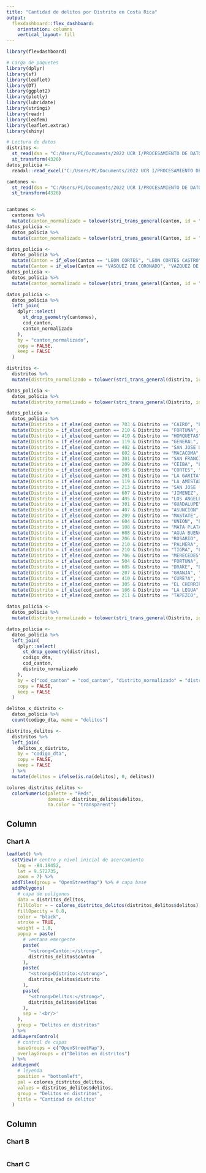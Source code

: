 ---
title: "Cantidad de delitos por Distrito en Costa Rica"
output: 
  flexdashboard::flex_dashboard:
    orientation: columns
    vertical_layout: fill
---

```{r setup, include=FALSE}
library(flexdashboard)
```


```{r paquetes, message=FALSE, warning=FALSE}
# Carga de paquetes
library(dplyr)
library(sf)
library(leaflet)
library(DT)
library(ggplot2)
library(plotly)
library(lubridate)
library(stringi)
library(readr)
library(leafem)
library(leaflet.extras)
library(shiny)
```


```{r lectura-datos, message=FALSE, warning=FALSE}
# Lectura de datos
distritos <-
  st_read(dsn = "C:/Users/PC/Documents/2022 UCR I/PROCESAMIENTO DE DATOS/Datos Policiales/proyecto-final/distritos_simplificados.geojson", quiet = TRUE) %>%
  st_transform(4326)
datos_policia <-
  readxl::read_excel("C:/Users/PC/Documents/2022 UCR I/PROCESAMIENTO DE DATOS/Datos Policiales/proyecto-final/estadisticaspoliciales2021.xls")

cantones <-
  st_read(dsn = "C:/Users/PC/Documents/2022 UCR I/PROCESAMIENTO DE DATOS/Datos Policiales/proyecto-final/cantones_simplificados.geojson", quiet = TRUE) %>%
  st_transform(4326)



```

```{r normalizacion, message=FALSE, warning=FALSE}
cantones <-
  cantones %>%
  mutate(canton_normalizado = tolower(stri_trans_general(canton, id = "Latin-ASCII")))
datos_policia <-
  datos_policia %>%
  mutate(canton_normalizado = tolower(stri_trans_general(Canton, id = "Latin-ASCII")))
```

```{r correccion de anombreslarg, message=FALSE, warning=FALSE}
datos_policia <-
  datos_policia %>%
  mutate(Canton = if_else(Canton == "LEON CORTES", "LEON CORTES CASTRO", Canton)) %>%
  mutate(Canton = if_else(Canton == "VASQUEZ DE CORONADO", "VAZQUEZ DE CORONADO", Canton))
datos_policia <-
  datos_policia %>%
  mutate(canton_normalizado = tolower(stri_trans_general(Canton, id = "Latin-ASCII")))
```

```{r unir-canton-a-datos, message=FALSE, warning=FALSE}
datos_policia <-
  datos_policia %>%
  left_join(
    dplyr::select(
      st_drop_geometry(cantones),
      cod_canton,
      canton_normalizado
    ),
    by = "canton_normalizado",
    copy = FALSE,
    keep = FALSE
  )
```


```{r normalizacdistr,message=FALSE,warning=FALSE}
distritos <-
  distritos %>%
  mutate(distrito_normalizado = tolower(stri_trans_general(distrito, id = "Latin-ASCII")))

datos_policia <-
  datos_policia %>%
  mutate(distrito_normalizado = tolower(stri_trans_general(Distrito, id = "Latin-ASCII")))

```

```{r correcionnombresdistritos}
datos_policia <-
  datos_policia %>%
  mutate(Distrito = if_else(cod_canton == 703 & Distrito == "CAIRO", "EL CAIRO", Distrito)) %>%
  mutate(Distrito = if_else(cod_canton == 210 & Distrito == "FORTUNA", "LA FORTUNA", Distrito)) %>%
  mutate(Distrito = if_else(cod_canton == 410 & Distrito == "HORQUETAS", "LAS HORQUETAS", Distrito)) %>%
  mutate(Distrito = if_else(cod_canton == 119 & Distrito == "GENERAL", "EL GENERAL", Distrito)) %>%
  mutate(Distrito = if_else(cod_canton == 402 & Distrito == "SAN JOSE DE LA MONTA?A", "SAN JOSE DE LA MONTANA", Distrito)) %>%
  mutate(Distrito = if_else(cod_canton == 602 & Distrito == "MACACOMA", "MACACONA", Distrito)) %>%
  mutate(Distrito = if_else(cod_canton == 301 & Distrito == "SAN FRANCISCO", "AGUACALIENTE O SAN FRANCISCO", Distrito)) %>%
  mutate(Distrito = if_else(cod_canton == 209 & Distrito == "CEIBA", "LA CEIBA", Distrito)) %>%
  mutate(Distrito = if_else(cod_canton == 605 & Distrito == "CORTES", "PUERTO CORTES", Distrito)) %>%
  mutate(Distrito = if_else(cod_canton == 201 & Distrito == "LA GARITA", "GARITA", Distrito)) %>%
  mutate(Distrito = if_else(cod_canton == 119 & Distrito == "LA AMISTAD", "LA  AMISTAD", Distrito)) %>% # el nombre del IGN tiene un espacio en blanco de más
  mutate(Distrito = if_else(cod_canton == 213 & Distrito == "SAN JOSE (PIZOTE)", "SAN JOSE O PIZOTE", Distrito)) %>%
  mutate(Distrito = if_else(cod_canton == 607 & Distrito == "JIMENEZ", "PUERTO JIMENEZ", Distrito)) %>%
  mutate(Distrito = if_else(cod_canton == 405 & Distrito == "LOS ANGELES", "ANGELES", Distrito)) %>%
  mutate(Distrito = if_else(cod_canton == 301 & Distrito == "GUADALUPE", "GUADALUPE O ARENILLA", Distrito)) %>%
  mutate(Distrito = if_else(cod_canton == 407 & Distrito == "ASUNCION", "LA ASUNCION", Distrito)) %>%
  mutate(Distrito = if_else(cod_canton == 209 & Distrito == "MASTATE", "EL MASTATE", Distrito)) %>%
  mutate(Distrito = if_else(cod_canton == 604 & Distrito == "UNION", "LA UNION", Distrito)) %>%
  mutate(Distrito = if_else(cod_canton == 108 & Distrito == "MATA PLATANO", "MATA DE PLATANO", Distrito)) %>%
  mutate(Distrito = if_else(cod_canton == 608 & Distrito == "AGUA BUENA", "AGUABUENA", Distrito)) %>%
  mutate(Distrito = if_else(cod_canton == 206 & Distrito == "ROSARIO", "EL ROSARIO", Distrito)) %>%
  mutate(Distrito = if_else(cod_canton == 210 & Distrito == "PALMERA", "LA PALMERA", Distrito)) %>%
  mutate(Distrito = if_else(cod_canton == 210 & Distrito == "TIGRA", "LA TIGRA", Distrito)) %>%
  mutate(Distrito = if_else(cod_canton == 706 & Distrito == "MERECEDES", "MERCEDES", Distrito)) %>%
  mutate(Distrito = if_else(cod_canton == 504 & Distrito == "FORTUNA", "LA FORTUNA", Distrito)) %>%
  mutate(Distrito = if_else(cod_canton == 605 & Distrito == "DRAKE", "BAHIA DRAKE", Distrito)) %>%
  mutate(Distrito = if_else(cod_canton == 207 & Distrito == "GRANJA", "LA GRANJA", Distrito)) %>%
  mutate(Distrito = if_else(cod_canton == 410 & Distrito == "CURE?A", "CURENA", Distrito)) %>%
  mutate(Distrito = if_else(cod_canton == 305 & Distrito == "EL CHIRRIPO", "CHIRRIPO", Distrito)) %>%
  mutate(Distrito = if_else(cod_canton == 106 & Distrito == "LA LEGUA", "LEGUA", Distrito)) %>%
  mutate(Distrito = if_else(cod_canton == 211 & Distrito == "TAPEZCO", "TAPESCO", Distrito))

datos_policia <-
  datos_policia %>%
  mutate(distrito_normalizado = tolower(stri_trans_general(Distrito, id = "Latin-ASCII")))  #no hzio ni vegr


```


```{r unioncoddistritosadatos, message=FALSE, warning=FALSE}

datos_policia <-
  datos_policia %>%
  left_join(
    dplyr::select(
      st_drop_geometry(distritos),
      codigo_dta,
      cod_canton,
      distrito_normalizado
    ),
    by = c("cod_canton" = "cod_canton", "distrito_normalizado" = "distrito_normalizado"),
    copy = FALSE,
    keep = FALSE
  )

```

```{r conteodelicodcant, message=FALSE, warning=FALSE}

delitos_x_distrito <-
  datos_policia %>%
  count(codigo_dta, name = "delitos")

```

```{r uniondelitosxdistritoadistritos, message=FALSE, warning=FALSE}

distritos_delitos <-
  distritos %>%
  left_join(
    delitos_x_distrito,
    by = "codigo_dta",
    copy = FALSE,
    keep = FALSE
  ) %>%
  mutate(delitos = ifelse(is.na(delitos), 0, delitos))

```

```{r paletacoloresdistritos, message=FALSE, warning=FALSE}
colores_distritos_delitos <-
  colorNumeric(palette = "Reds",
               domain = distritos_delitos$delitos,
               na.color = "transparent")

```










Column {data-width=650}
-----------------------------------------------------------------------

### Chart A

```{r mapa-leaflet, message=FALSE, warning=FALSE}
leaflet() %>%
  setView(# centro y nivel inicial de acercamiento
    lng = -84.19452,
    lat = 9.572735,
    zoom = 7) %>%
  addTiles(group = "OpenStreetMap") %>% # capa base
  addPolygons(
    # capa de polígonos
    data = distritos_delitos,
    fillColor = ~ colores_distritos_delitos(distritos_delitos$delitos),
    fillOpacity = 0.8,
    color = "black",
    stroke = TRUE,
    weight = 1.0,
    popup = paste(
      # ventana emergente
      paste(
        "<strong>Cantón:</strong>",
        distritos_delitos$canton
      ),
      paste(
        "<strong>Distrito:</strong>",
        distritos_delitos$distrito
      ),
      paste(
        "<strong>Delitos:</strong>",
        distritos_delitos$delitos
      ),
      sep = '<br/>'
    ),
    group = "Delitos en distritos"
  ) %>%
  addLayersControl(
    # control de capas
    baseGroups = c("OpenStreetMap"),
    overlayGroups = c("Delitos en distritos")
  ) %>%
  addLegend(
    # leyenda
    position = "bottomleft",
    pal = colores_distritos_delitos,
    values = distritos_delitos$delitos,
    group = "Delitos en distritos",
    title = "Cantidad de delitos"
  )

```

Column {data-width=350}
-----------------------------------------------------------------------

### Chart B

```{r}

```

### Chart C

```{r}

```


